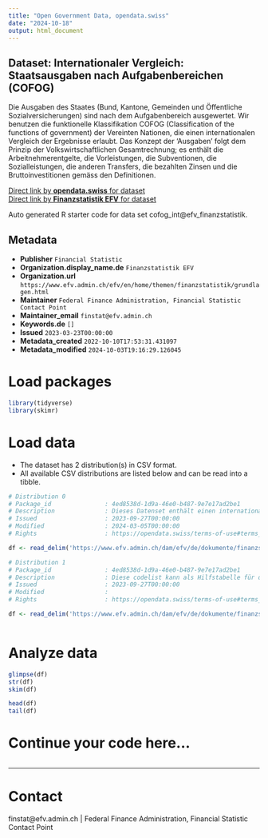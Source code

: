 ```yaml
---
title: "Open Government Data, opendata.swiss"
date: "2024-10-18"
output: html_document
---
```


## Dataset: Internationaler Vergleich: Staatsausgaben nach Aufgabenbereichen (COFOG)

Die Ausgaben des Staates (Bund, Kantone, Gemeinden und Öffentliche Sozialversicherungen) sind nach dem Aufgabenbereich ausgewertet. Wir benutzen die funktionelle Klassifikation COFOG (Classification of the functions of government) der Vereinten Nationen, die einen internationalen Vergleich der Ergebnisse erlaubt. Das Konzept der 'Ausgaben' folgt dem Prinzip der Volkswirtschaftlichen Gesamtrechnung; es enthält die Arbeitnehmerentgelte, die Vorleistungen, die Subventionen, die Sozialleistungen, die anderen Transfers, die bezahlten Zinsen und die Bruttoinvestitionen gemäss den Definitionen.

[Direct link by **opendata.swiss** for dataset](https://opendata.swiss/de/dataset/internationaler-vergleich-staatsausgaben-nach-aufgabenbereichen-cofog)<br>
[Direct link by **Finanzstatistik EFV** for dataset](https://www.efv.admin.ch/efv/en/home/themen/finanzstatistik/daten.html)

Auto generated R starter code for data set cofog_int@efv_finanzstatistik.

## Metadata

- **Publisher** `Financial Statistic`
- **Organization.display_name.de** `Finanzstatistik EFV`
- **Organization.url** `https://www.efv.admin.ch/efv/en/home/themen/finanzstatistik/grundlagen.html`
- **Maintainer** `Federal Finance Administration, Financial Statistic Contact Point`
- **Maintainer_email** `finstat@efv.admin.ch`
- **Keywords.de** `[]`
- **Issued** `2023-03-23T00:00:00`
- **Metadata_created** `2022-10-10T17:53:31.431097`
- **Metadata_modified** `2024-10-03T19:16:29.126045`


# Load packages

```r

library(tidyverse)
library(skimr)

```

# Load data

-   The dataset has 2 distribution(s) in CSV format.
-   All available CSV distributions are listed below and can be read into a tibble.

```r

# Distribution 0
# Package_id               : 4ed8538d-1d9a-46e0-b487-9e7e17ad2be1
# Description              : Dieses Datenset enthält einen internationalen Vergleich der Staatsausgaben nach Aufgabenbereichen (COFOG). Folgende Dimensionen sind verfügbar: * country_code: Land (siehe zugehörige codelist) * cofog: Staatsausgabe nach Aufgabenbereich (siehe codelist) * jahr: zeigt das entsprechende Jahr * value: zeigt den Wert der entsprechenden Position * unit: zeigt die Einheit des Wertes * source: Quelle
# Issued                   : 2023-09-27T00:00:00
# Modified                 : 2024-03-05T00:00:00
# Rights                   : https://opendata.swiss/terms-of-use#terms_open

df <- read_delim('https://www.efv.admin.ch/dam/efv/de/dokumente/finanzstatistik/daten/cofog_int.csv.download.csv/cofog_int.csv')

# Distribution 1
# Package_id               : 4ed8538d-1d9a-46e0-b487-9e7e17ad2be1
# Description              : Diese codelist kann als Hilfstabelle für die Dimensionen _country_\__code_ und _cofog_ des zugehörigen Datensets (identifier: resource_cofog_int) verwendet werden.
# Issued                   : 2023-09-27T00:00:00
# Modified                 : 
# Rights                   : https://opendata.swiss/terms-of-use#terms_open

df <- read_delim('https://www.efv.admin.ch/dam/efv/de/dokumente/finanzstatistik/daten/cofog_int_codelist.csv')



```

# Analyze data

```r

glimpse(df)
str(df)
skim(df)

head(df)
tail(df)

```

# Continue your code here...

```r

```

------------------------------------------------------------------------

# Contact

finstat@efv.admin.ch | Federal Finance Administration, Financial Statistic Contact Point
